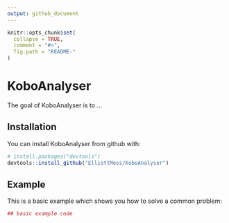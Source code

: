 ```yaml
---
output: github_document
---
```


<!-- README.md is generated from README.Rmd. Please edit that file -->

```r
knitr::opts_chunk$set(
  collapse = TRUE,
  comment = "#>",
  fig.path = "README-"
)
```

# KoboAnalyser

The goal of KoboAnalyser is to ...

## Installation

You can install KoboAnalyser from github with:

```r
# install.packages("devtools")
devtools::install_github("ElliottMess/KoboAnalyser")
```

## Example

This is a basic example which shows you how to solve a common problem:

```r
## basic example code
```
